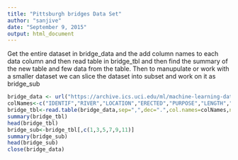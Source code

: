 ```yaml
---
title: "Pittsburgh bridges Data Set"
author: "sanjive"
date: "September 9, 2015"
output: html_document
---
```


Get the entire dataset in bridge_data and the add column names to each data column and then read table in bridge_tbl  and then find the summary of the new table and few data from the table.
Then to manupulate or work with a smaller dataset we can slice the dataset into subset and work on it as bridge_sub

```r
bridge_data <- url("https://archive.ics.uci.edu/ml/machine-learning-databases/bridges/bridges.data.version1","r")
colNames<-c("IDENTIF","RIVER","LOCATION","ERECTED","PURPOSE","LENGTH","LANES","CLEAR-G","T-OR-D","MATERIAL","SPAN","REL-L","TYPE")
bridge_tbl<-read.table(bridge_data,sep=",",dec=".",col.names=colNames,na.strings=c("NA", "-", "?"," "),stringsAsFactors=FALSE)
summary(bridge_tbl)
head(bridge_tbl)
bridge_sub<-bridge_tbl[,c(1,3,5,7,9,11)]
summary(bridge_sub)
head(bridge_sub)
close(bridge_data)

```

